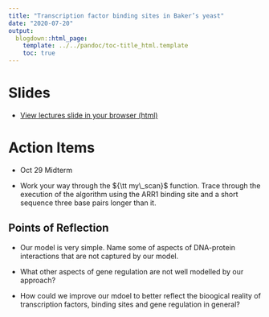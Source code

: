 ```yaml
---
title: "Transcription factor binding sites in Baker’s yeast"
date: "2020-07-20"
output:
  blogdown::html_page:
    template: ../../pandoc/toc-title_html.template
    toc: true
---
```


# Slides

- [View lectures slide in your browser (html)](/slides/13-slides.html)


# Action Items

- Oct 29 Midterm

- Work your way through  the ${\tt my\_scan}$ function. Trace through the execution of the algorithm using the ARR1 binding site and a short sequence three base pairs longer than it.

## Points of Reflection

- Our model is very simple. Name some of aspects of DNA-protein interactions that are not captured by our model.

- What other aspects of gene regulation are not well modelled by our approach?

- How could we improve our mdoel to better reflect the bioogical reality of transcription factors, binding sites and gene regulation in general?

